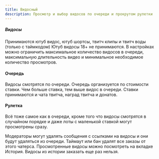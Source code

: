 ```yaml
---
title: Видосный
description: Просмотр и выбор видосов по очереди и прокрутом рулетки
---
```


##### Видосы

Принимаются ютуб видос, ютуб шортсы, твитч клипы и твитч воды (только с таймкодом)
Ютуб видосы 18+ не принимаются.
В настройках можно ограничить максимальное количество видосов в очереди, максимальную длительность видео и минимальное необходимое количество просмотров.

#### Очередь

Видосы смотрятся по очереди. Очередь организуется по стоимости ставки. Чем больше ставка, тем выше видос в очереди.
Ставки принимаются и чата твитча, наград твитча и донатов.

#### Рулетка

Всё тоже самое как в очереди, кроме того что видосы смотрятся в случайном порядке и даже лоты с маленькой ставкой могут просмотрены сразу.

<Callout type='info'>
	Модераторы могут удалять сообщения с ссылками на видосы и они будут удаляться
	из очереди. Таймаут или бан удалят все заказы от этого чатерса.
</Callout>
<Callout type='info'>
	Просмотренные видосы можно посмотреть на вкладке История.
</Callout>
<Callout type='warn'>Видосы из истории заказать еще раз нельзя.</Callout>
